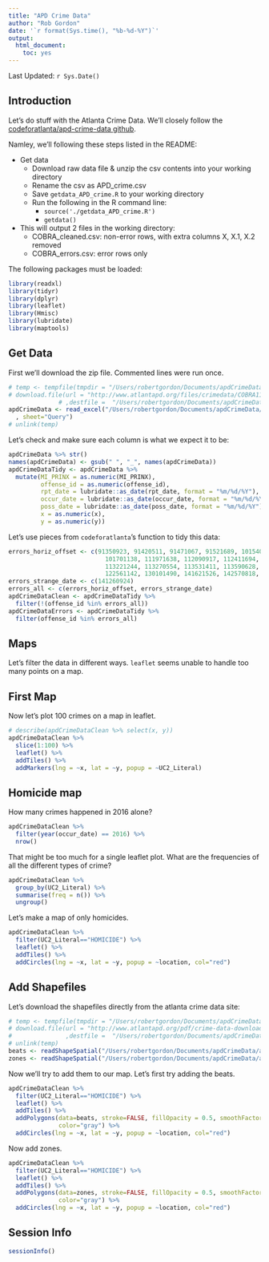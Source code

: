 ```yaml
---
title: "APD Crime Data"
author: "Rob Gordon"
date: '`r format(Sys.time(), "%b-%d-%Y")`'
output: 
  html_document: 
    toc: yes
---
```


Last Updated: `r Sys.Date()`

## Introduction

Let's do stuff with the Atlanta Crime Data. We'll closely follow the [codeforatlanta/apd-crime-data github](https://github.com/codeforatlanta/apd-crime-data).

Namley, we'll following these steps listed in the README:

- Get data
    - Download raw data file & unzip the csv contents into your working directory
    - Rename the csv as APD_crime.csv
    - Save `getdata_APD_crime.R` to your working directory
    - Run the following in the R command line:
        - `source('./getdata_APD_crime.R')`
        - `getdata()`
- This will output 2 files in the working directory:
    - COBRA_cleaned.csv: non-error rows, with extra columns X, X.1, X.2 removed
    - COBRA_errors.csv: error rows only
    
The following packages must be loaded:

```r
library(readxl)
library(tidyr)
library(dplyr)
library(leaflet)
library(Hmisc)
library(lubridate)
library(maptools)
```
    
## Get Data

First we'll download the zip file. Commented lines were run once.

```r
# temp <- tempfile(tmpdir = "/Users/robertgordon/Documents/apdCrimeData/apdFirstProj/apdCrime1/")
# download.file(url = "http://www.atlantapd.org/files/crimedata/COBRA110416.zip"
              # ,destfile =  "/Users/robertgordon/Documents/apdCrimeData/apdFirstProj/apdCrime1/COBRA110416.zip")
apdCrimeData <- read_excel("/Users/robertgordon/Documents/apdCrimeData/apdFirstProj/apdCrime1/COBRA110416.xlsx"
  , sheet="Query")
# unlink(temp)
```

Let's check and make sure each column is what we expect it to be:

```r
apdCrimeData %>% str()
names(apdCrimeData) <- gsub(" ", "_", names(apdCrimeData))
apdCrimeDataTidy <- apdCrimeData %>% 
  mutate(MI_PRINX = as.numeric(MI_PRINX),
         offense_id = as.numeric(offense_id),
         rpt_date = lubridate::as_date(rpt_date, format = "%m/%d/%Y"),
         occur_date = lubridate::as_date(occur_date, format = "%m/%d/%Y"),
         poss_date = lubridate::as_date(poss_date, format = "%m/%d/%Y"),
         x = as.numeric(x),
         y = as.numeric(y))
```

Let's use pieces from `codeforatlanta`'s function to tidy this data:

```r
errors_horiz_offset <- c(91350923, 91420511, 91471067, 91521689, 101540909, 
                           101701138, 111971638, 112090917, 112411694, 113130827, 
                           113221244, 113270554, 113531411, 113590628, 120230979, 
                           122561142, 130101490, 141621526, 142570818, 151362710)
errors_strange_date <- c(141260924)
errors_all <- c(errors_horiz_offset, errors_strange_date)
apdCrimeDataClean <- apdCrimeDataTidy %>% 
  filter(!(offense_id %in% errors_all)) 
apdCrimeDataErrors <- apdCrimeDataTidy %>% 
  filter(offense_id %in% errors_all) 
```

## Maps

Let's filter the data in different ways. `leaflet` seems unable to handle too many points on a map.

## First Map

Now let's plot 100 crimes on a map in leaflet.

```r
# describe(apdCrimeDataClean %>% select(x, y))
apdCrimeDataClean %>% 
  slice(1:100) %>% 
  leaflet() %>% 
  addTiles() %>% 
  addMarkers(lng = ~x, lat = ~y, popup = ~UC2_Literal)
```

## Homicide map

How many crimes happened in 2016 alone?

```r
apdCrimeDataClean %>% 
  filter(year(occur_date) == 2016) %>% 
  nrow()
```

That might be too much for a single leaflet plot. What are the frequencies of all the different types of crime?

```r
apdCrimeDataClean %>% 
  group_by(UC2_Literal) %>% 
  summarise(freq = n()) %>% 
  ungroup()
```

Let's make a map of only homicides.

```r
apdCrimeDataClean %>% 
  filter(UC2_Literal=="HOMICIDE") %>% 
  leaflet() %>% 
  addTiles() %>% 
  addCircles(lng = ~x, lat = ~y, popup = ~location, col="red")
```

## Add Shapefiles

Let's download the shapefiles directly from the atlanta crime data site:

```r
# temp <- tempfile(tmpdir = "/Users/robertgordon/Documents/apdCrimeData/apdFirstProj/apdCrime1/")
# download.file(url = "http://www.atlantapd.org/pdf/crime-data-downloads/1909FAB1-9E7F-4A34-8CDD-142D9DC83E7C.zip"
#               ,destfile =  "/Users/robertgordon/Documents/apdCrimeData/apdFirstProj/apdCrime1/1909FAB1-9E7F-4A34-8CDD-142D9DC83E7C.zip")
# unlink(temp)
beats <- readShapeSpatial("/Users/robertgordon/Documents/apdCrimeData/apdFirstProj/apdCrime1/1909FAB1-9E7F-4A34-8CDD-142D9DC83E7C/APD-Beats-070116_region.shp")
zones <- readShapeSpatial("/Users/robertgordon/Documents/apdCrimeData/apdFirstProj/apdCrime1/1909FAB1-9E7F-4A34-8CDD-142D9DC83E7C/APD-Zones-070116_region.shp")
```

Now we'll try to add them to our map. Let's first try adding the beats.

```r
apdCrimeDataClean %>% 
  filter(UC2_Literal=="HOMICIDE") %>% 
  leaflet() %>% 
  addTiles() %>% 
  addPolygons(data=beats, stroke=FALSE, fillOpacity = 0.5, smoothFactor=0.5,
              color="gray") %>% 
  addCircles(lng = ~x, lat = ~y, popup = ~location, col="red")
```

Now add zones.

```r
apdCrimeDataClean %>% 
  filter(UC2_Literal=="HOMICIDE") %>% 
  leaflet() %>% 
  addTiles() %>% 
  addPolygons(data=zones, stroke=FALSE, fillOpacity = 0.5, smoothFactor=0.5,
              color="gray") %>% 
  addCircles(lng = ~x, lat = ~y, popup = ~location, col="red")
```

## Session Info

```r
sessionInfo()
```
